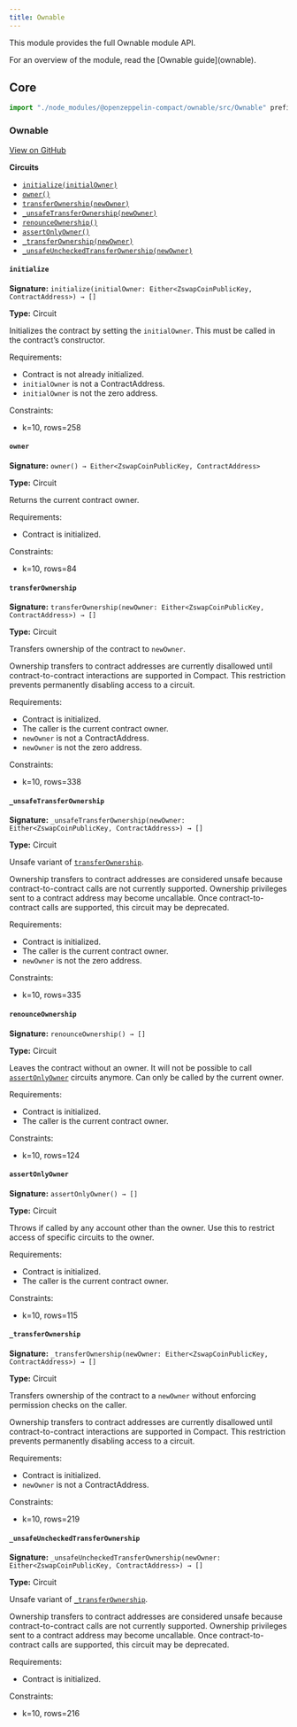 ```yaml
---
title: Ownable
---
```


This module provides the full Ownable module API.

<Callout>
For an overview of the module, read the [Ownable guide](ownable).
</Callout>

## Core

```ts
import "./node_modules/@openzeppelin-compact/ownable/src/Ownable" prefix Ownable_;
```

### Ownable

[View on GitHub](https://github.com/OpenZeppelin/compact-contracts/blob/main/contracts/ownable/src/Ownable.compact)

**Circuits**

* [`initialize(initialOwner)`](#initialize)
* [`owner()`](#owner)
* [`transferOwnership(newOwner)`](#transferownership)
* [`_unsafeTransferOwnership(newOwner)`](#_unsafetransferownership)
* [`renounceOwnership()`](#renounceownership)
* [`assertOnlyOwner()`](#assertonlyowner)
* [`_transferOwnership(newOwner)`](#_transferownership)
* [`_unsafeUncheckedTransferOwnership(newOwner)`](#_unsafeuncheckedtransferownership)

#### `initialize`

**Signature:** `initialize(initialOwner: Either<ZswapCoinPublicKey, ContractAddress>) → []`

**Type:** Circuit

Initializes the contract by setting the `initialOwner`.
This must be called in the contract’s constructor.

Requirements:

* Contract is not already initialized.
* `initialOwner` is not a ContractAddress.
* `initialOwner` is not the zero address.

Constraints:

* k=10, rows=258

#### `owner`

**Signature:** `owner() → Either<ZswapCoinPublicKey, ContractAddress>`

**Type:** Circuit

Returns the current contract owner.

Requirements:

* Contract is initialized.

Constraints:

* k=10, rows=84

#### `transferOwnership`

**Signature:** `transferOwnership(newOwner: Either<ZswapCoinPublicKey, ContractAddress>) → []`

**Type:** Circuit

Transfers ownership of the contract to `newOwner`.

<Callout>
Ownership transfers to contract addresses are currently disallowed until contract-to-contract interactions are supported in Compact.
</Callout>
This restriction prevents permanently disabling access to a circuit.

Requirements:

* Contract is initialized.
* The caller is the current contract owner.
* `newOwner` is not a ContractAddress.
* `newOwner` is not the zero address.

Constraints:

* k=10, rows=338

#### `_unsafeTransferOwnership`

**Signature:** `_unsafeTransferOwnership(newOwner: Either<ZswapCoinPublicKey, ContractAddress>) → []`

**Type:** Circuit

Unsafe variant of [`transferOwnership`](#transferownership).

<Callout type='warn'>
Ownership transfers to contract addresses are considered unsafe because contract-to-contract calls are not currently supported.
</Callout>
Ownership privileges sent to a contract address may become uncallable.
Once contract-to-contract calls are supported, this circuit may be deprecated.

Requirements:

* Contract is initialized.
* The caller is the current contract owner.
* `newOwner` is not the zero address.

Constraints:

* k=10, rows=335

#### `renounceOwnership`

**Signature:** `renounceOwnership() → []`

**Type:** Circuit

Leaves the contract without an owner.
It will not be possible to call [`assertOnlyOwner`](#assertonlyowner) circuits anymore.
Can only be called by the current owner.

Requirements:

* Contract is initialized.
* The caller is the current contract owner.

Constraints:

* k=10, rows=124

#### `assertOnlyOwner`

**Signature:** `assertOnlyOwner() → []`

**Type:** Circuit

Throws if called by any account other than the owner.
Use this to restrict access of specific circuits to the owner.

Requirements:

* Contract is initialized.
* The caller is the current contract owner.

Constraints:

* k=10, rows=115

#### `_transferOwnership`

**Signature:** `_transferOwnership(newOwner: Either<ZswapCoinPublicKey, ContractAddress>) → []`

**Type:** Circuit

Transfers ownership of the contract to a `newOwner` without enforcing permission checks on the caller.

<Callout>
Ownership transfers to contract addresses are currently disallowed until contract-to-contract interactions are supported in Compact.
</Callout>
This restriction prevents permanently disabling access to a circuit.

Requirements:

* Contract is initialized.
* `newOwner` is not a ContractAddress.

Constraints:

* k=10, rows=219

#### `_unsafeUncheckedTransferOwnership`

**Signature:** `_unsafeUncheckedTransferOwnership(newOwner: Either<ZswapCoinPublicKey, ContractAddress>) → []`

**Type:** Circuit

Unsafe variant of [`_transferOwnership`](#_transferownership).

<Callout type='warn'>
Ownership transfers to contract addresses are considered unsafe because contract-to-contract calls are not currently supported.
</Callout>
Ownership privileges sent to a contract address may become uncallable.
Once contract-to-contract calls are supported, this circuit may be deprecated.

Requirements:

* Contract is initialized.

Constraints:

* k=10, rows=216
